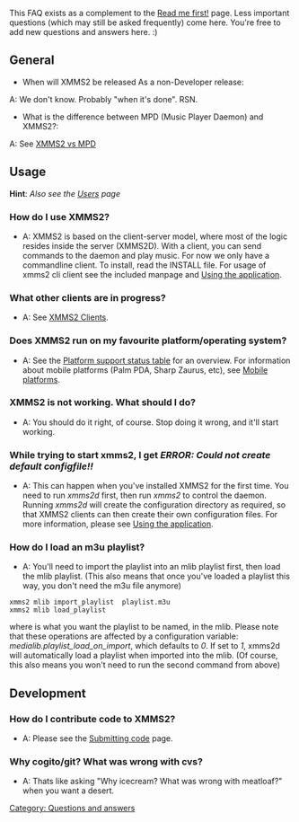{{Navbar}}

This FAQ exists as a complement to the [[Read me first!]] page. Less important questions (which may still be asked frequently) come here. You're free to add new questions and answers here. :)

== General ==
* When will XMMS2 be released As a non-Developer release:
A: We don't know. Probably "when it's done". RSN.

* What is the difference between MPD (Music Player Daemon) and XMMS2?:
A: See [[XMMS2 vs MPD]]

== Usage ==
'''Hint''': ''Also see the [[Users]] page''

=== How do I use XMMS2? ===
* A: XMMS2 is based on the client-server model, where most of the logic resides inside the server (XMMS2D). With a client, you can send commands to the daemon and play music. For now we only have a commandline client. To install, read the INSTALL file. For usage of xmms2 cli client see the included manpage and [[Using the application]].

=== What other clients are in progress? ===
* A: See [[XMMS2 Clients]].

=== Does XMMS2 run on my favourite platform/operating system? ===
* A: See the [[Project Status#XMMS2_Platform_Support_Status | Platform support status table]] for an overview. For information about mobile platforms (Palm PDA, Sharp Zaurus, etc), see [[Mobile platforms]].

=== XMMS2 is not working. What should I do? ===
* A: You should do it right, of course. Stop doing it wrong, and it'll start working.

=== While trying to start xmms2, I get ''ERROR: Could not create default configfile!!'' ===
* A: This can happen when you've installed XMMS2 for the first time. You need to run ''xmms2d'' first, then run ''xmms2'' to control the daemon. Running ''xmms2d'' will create the configuration directory as required, so that XMMS2 clients can then create their own configuration files. For more information, please see [[Using the application]].

=== How do I load an m3u playlist? ===
* A: You'll need to import the playlist into an mlib playlist first, then load the mlib playlist. (This also means that once you've loaded a playlist this way, you don't need the m3u file anymore)
 xmms2 mlib import_playlist <name> playlist.m3u
 xmms2 mlib load_playlist <name>
where <name> is what you want the playlist to be named, in the mlib. Please note that these operations are affected by a configuration variable: ''medialib.playlist_load_on_import'', which defaults to ''0''. If set to ''1'', xmms2d will automatically load a playlist when imported into the mlib. (Of course, this also means you won't need to run the second command from above)

== Development ==
=== How do I contribute code to XMMS2? ===
* A: Please see the [[Submitting code]] page.

[[Category: Questions and answers]]

=== Why cogito/git? What was wrong with cvs? ===
* A: Thats like asking "Why icecream? What was wrong with meatloaf?" when you want a desert.